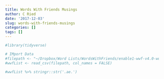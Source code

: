 ```yaml
---
title: Words With Friends Musings
author: C Ried
date: '2017-12-03'
slug: words-with-friends-musings
categories: []
tags: []
---
```

```r
#library(tidyverse)
```



```r
# IMport Data 
#filepath <- "~/Dropbox/Word Lists/WordsWithFriends/enable1-wwf-v4.0-wordlist.txt"
#wwfList <- read_csv(filepath, col_names = FALSE)
```



```r
#wwfList %>% stringr::str('.ae.')
```

